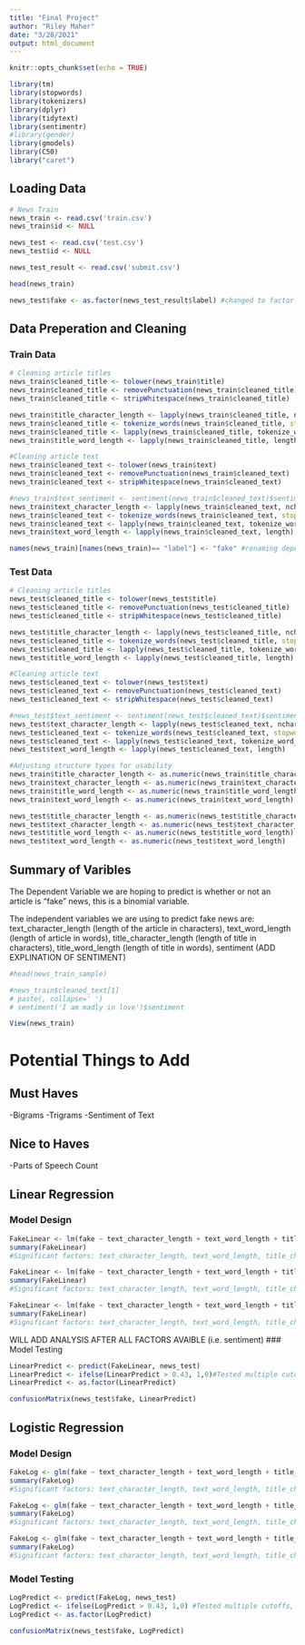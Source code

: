 ```yaml
---
title: "Final Project"
author: "Riley Maher"
date: "3/28/2021"
output: html_document
---
```


```r
knitr::opts_chunk$set(echo = TRUE)
```

```r
library(tm)
library(stopwords)
library(tokenizers)
library(dplyr)
library(tidytext)
library(sentimentr)
#library(gender)
library(gmodels)
library(C50)
library("caret")

```

## Loading Data
```r
# News Train
news_train <- read.csv('train.csv')
news_train$id <- NULL

news_test <- read.csv('test.csv')
news_test$id <- NULL

news_test_result <- read.csv('submit.csv')

head(news_train)
```
```r
news_test$fake <- as.factor(news_test_result$label) #changed to factor in order to be used in confussion Matrix
```

## Data Preperation and Cleaning
### Train Data
```r
# Cleaning article titles
news_train$cleaned_title <- tolower(news_train$title)
news_train$cleaned_title <- removePunctuation(news_train$cleaned_title)
news_train$cleaned_title <- stripWhitespace(news_train$cleaned_title)

news_train$title_character_length <- lapply(news_train$cleaned_title, nchar)#Creates varible of length of title
news_train$cleaned_title <- tokenize_words(news_train$cleaned_title, stopwords = stopwords::stopwords("en"))
news_train$cleaned_title <- lapply(news_train$cleaned_title, tokenize_word_stems)
news_train$title_word_length <- lapply(news_train$cleaned_title, length)
```


```r
#Cleaning article text
news_train$cleaned_text <- tolower(news_train$text)
news_train$cleaned_text <- removePunctuation(news_train$cleaned_text)
news_train$cleaned_text <- stripWhitespace(news_train$cleaned_text)

#news_train$text_sentiment <- sentiment(news_train$cleaned_text)$sentiment #Returns emotional sentiment of article with numeric score 
news_train$text_character_length <- lapply(news_train$cleaned_text, nchar)
news_train$cleaned_text <- tokenize_words(news_train$cleaned_text, stopwords = stopwords::stopwords("en"))
news_train$cleaned_text <- lapply(news_train$cleaned_text, tokenize_word_stems)
news_train$text_word_length <- lapply(news_train$cleaned_text, length)
```

```r
names(news_train)[names(news_train)== "label"] <- "fake" #renaming dependent varible for readability purposes
```

### Test Data
```r
# Cleaning article titles
news_test$cleaned_title <- tolower(news_test$title)
news_test$cleaned_title <- removePunctuation(news_test$cleaned_title)
news_test$cleaned_title <- stripWhitespace(news_test$cleaned_title)

news_test$title_character_length <- lapply(news_test$cleaned_title, nchar)#Creates varible of length of title
news_test$cleaned_title <- tokenize_words(news_test$cleaned_title, stopwords = stopwords::stopwords("en"))
news_test$cleaned_title <- lapply(news_test$cleaned_title, tokenize_word_stems)
news_test$title_word_length <- lapply(news_test$cleaned_title, length)
```


```r
#Cleaning article text
news_test$cleaned_text <- tolower(news_test$text)
news_test$cleaned_text <- removePunctuation(news_test$cleaned_text)
news_test$cleaned_text <- stripWhitespace(news_test$cleaned_text)

#news_test$text_sentiment <- sentiment(news_test$cleaned_text)$sentiment #Returns emotional sentiment of article with numeric score 
news_test$text_character_length <- lapply(news_test$cleaned_text, nchar)
news_test$cleaned_text <- tokenize_words(news_test$cleaned_text, stopwords = stopwords::stopwords("en"))
news_test$cleaned_text <- lapply(news_test$cleaned_text, tokenize_word_stems)
news_test$text_word_length <- lapply(news_test$cleaned_text, length)
```

```r
#Adjusting structure types for usability 
news_train$title_character_length <- as.numeric(news_train$title_character_length)
news_train$text_character_length <- as.numeric(news_train$text_character_length)
news_train$title_word_length <- as.numeric(news_train$title_word_length)
news_train$text_word_length <- as.numeric(news_train$text_word_length)

news_test$title_character_length <- as.numeric(news_test$title_character_length)
news_test$text_character_length <- as.numeric(news_test$text_character_length)
news_test$title_word_length <- as.numeric(news_test$title_word_length)
news_test$text_word_length <- as.numeric(news_test$text_word_length)

```

## Summary of Varibles
The Dependent Variable we are hoping to predict is whether or not an article is "fake" news, this is a binomial variable.

The independent variables we are using to predict fake news are: text_character_length (length of the article in characters), text_word_length (length of article in words), title_character_length (length of title in characters), title_word_length (length of title in words), sentiment (ADD EXPLINATION OF SENTIMENT)

```r
#head(news_train_sample)
```

```r
#news_train$cleaned_text[1]
# paste(, collapse=' ')
# sentiment('I am madly in love')$sentiment
```


```r
View(news_train)
```

# Potential Things to Add

## Must Haves

-Bigrams
-Trigrams
-Sentiment of Text

## Nice to Haves

-Parts of Speech Count

## Linear Regression

### Model Design
```r
FakeLinear <- lm(fake ~ text_character_length + text_word_length + title_character_length + title_word_length, data = news_train )
summary(FakeLinear)
#Significant factors: text_character_length, text_word_length, title_character_length, title_word_length
```
```r
FakeLinear <- lm(fake ~ text_character_length + text_word_length + title_character_length + title_word_length + (text_character_length*text_word_length) + (title_character_length*title_word_length), data = news_train )
summary(FakeLinear)
#Significant factors: text_character_length, text_word_length, title_character_length, title_word_length, title_character_length*title_word_length
```
```r
FakeLinear <- lm(fake ~ text_character_length + text_word_length + title_character_length + title_word_length + (title_character_length*title_word_length) + I(text_character_length ^2) + I(title_character_length ^2) +I(text_word_length ^2) +I(title_word_length ^2), data = news_train)
summary(FakeLinear)
#Significant factors: text_character_length, text_word_length, title_character_length, title_word_length, title_character_length*title_word_length, text_character_length^2, text_word_length^2, title_character_length^2, title_word_length^2
```
WILL ADD ANALYSIS AFTER ALL FACTORS AVAIBLE (i.e. sentiment)
### Model Testing
```r
LinearPredict <- predict(FakeLinear, news_test)
LinearPredict <- ifelse(LinearPredict > 0.43, 1,0)#Tested multiple cutoffs, this cutoff produces highest Kappa
LinearPredict <- as.factor(LinearPredict)

confusionMatrix(news_test$fake, LinearPredict)
```

## Logistic Regression
### Model Design
```r
FakeLog <- glm(fake ~ text_character_length + text_word_length + title_character_length + title_word_length, data = news_train )
summary(FakeLog)
#Significant factors: text_character_length, text_word_length, title_character_length, title_word_length
```
```r
FakeLog <- glm(fake ~ text_character_length + text_word_length + title_character_length + title_word_length + (text_character_length*text_word_length) + (title_character_length*title_word_length), data = news_train )
summary(FakeLog)
#Significant factors: text_character_length, text_word_length, title_character_length, title_word_length, title_character_length*title_word_length
```
```r
FakeLog <- glm(fake ~ text_character_length + text_word_length + title_character_length + title_word_length + (title_character_length*title_word_length) + I(text_character_length ^2) + I(title_character_length ^2) +I(text_word_length ^2) +I(title_word_length ^2), data = news_train)
summary(FakeLog)
#Significant factors: text_character_length, text_word_length, title_character_length, title_word_length, title_character_length*title_word_length, text_character_length^2, text_word_length^2, title_character_length^2, title_word_length^2
```
### Model Testing
```r
LogPredict <- predict(FakeLog, news_test)
LogPredict <- ifelse(LogPredict > 0.43, 1,0) #Tested multiple cutoffs, this cutoff produces highest Kappa
LogPredict <- as.factor(LogPredict)

confusionMatrix(news_test$fake, LogPredict)
```

